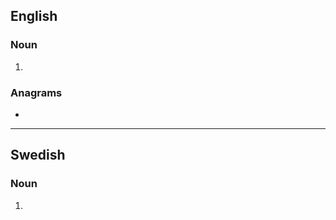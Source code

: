 ==English==

===Noun===
{{head|en|noun plural form}}

# {{plural of|exporter|lang=en}}

===Anagrams===
* {{anagrams|en|a=eeoprrstx|re-exports|reexports}}

----

==Swedish==

===Noun===
{{head|sv|noun form}}

# {{sv-noun-form-indef-gen-pl|export}}